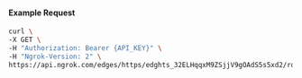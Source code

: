 
#### Example Request

```bash
curl \
-X GET \
-H "Authorization: Bearer {API_KEY}" \
-H "Ngrok-Version: 2" \
https://api.ngrok.com/edges/https/edghts_32ELHqqxM9ZSjjV9gOAdS5s5xd2/routes/edghtsrt_32ELHokrfqrJY2A6woDOpEafX1a/ip_restriction
```

